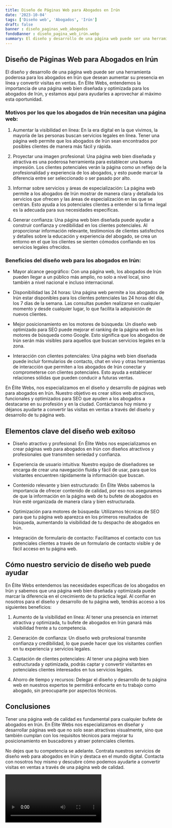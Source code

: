 ```yaml
---
title: Diseño de Páginas Web para Abogados en Irún
date: '2023-10-04'
tags: ['Diseño web', 'Abogados', 'Irún']
draft: false
banner : diseño_paginas_web_abogados
fondoBanner : diseño_pagina_web_irún.webp
summary: El diseño y desarrollo de una página web puede ser una herramienta poderosa para los abogados en Irún que desean aumentar su presencia en línea y convertir visitas en ventas. En Élite Webs, entendemos la importancia de una página web bien diseñada y optimizada para los abogados de Irún, y estamos aquí para ayudarles a aprovechar al máximo esta oportunidad.
---
```


## Diseño de Páginas Web para Abogados en Irún

El diseño y desarrollo de una página web puede ser una herramienta poderosa para los abogados en Irún que desean aumentar su presencia en línea y convertir visitas en ventas. En Élite Webs, entendemos la importancia de una página web bien diseñada y optimizada para los abogados de Irún, y estamos aquí para ayudarles a aprovechar al máximo esta oportunidad.

### Motivos por los que los abogados de Irún necesitan una página web:

1. Aumentar la visibilidad en línea: En la era digital en la que vivimos, la mayoría de las personas buscan servicios legales en línea. Tener una página web permite que los abogados de Irún sean encontrados por posibles clientes de manera más fácil y rápida.

2. Proyectar una imagen profesional: Una página web bien diseñada y atractiva es una poderosa herramienta para establecer una buena impresión. Los clientes potenciales verán la página como un reflejo de la profesionalidad y experiencia de los abogados, y esto puede marcar la diferencia entre ser seleccionado o ser pasado por alto.

3. Informar sobre servicios y áreas de especialización: La página web permite a los abogados de Irún mostrar de manera clara y detallada los servicios que ofrecen y las áreas de especialización en las que se centran. Esto ayuda a los potenciales clientes a entender si la firma legal es la adecuada para sus necesidades específicas.

4. Generar confianza: Una página web bien diseñada puede ayudar a construir confianza y credibilidad en los clientes potenciales. Al proporcionar información relevante, testimonios de clientes satisfechos y detalles sobre la educación y experiencia del abogado, se crea un entorno en el que los clientes se sienten cómodos confiando en los servicios legales ofrecidos.

### Beneficios del diseño web para los abogados en Irún:

- Mayor alcance geográfico: Con una página web, los abogados de Irún pueden llegar a un público más amplio, no solo a nivel local, sino también a nivel nacional e incluso internacional.

- Disponibilidad las 24 horas: Una página web permite a los abogados de Irún estar disponibles para los clientes potenciales las 24 horas del día, los 7 días de la semana. Las consultas pueden realizarse en cualquier momento y desde cualquier lugar, lo que facilita la adquisición de nuevos clientes.

- Mejor posicionamiento en los motores de búsqueda: Un diseño web optimizado para SEO puede mejorar el ranking de la página web en los motores de búsqueda como Google. Esto significa que los abogados de Irún serán más visibles para aquellos que buscan servicios legales en la zona.

- Interacción con clientes potenciales: Una página web bien diseñada puede incluir formularios de contacto, chat en vivo y otras herramientas de interacción que permiten a los abogados de Irún conectar y comprometerse con clientes potenciales. Esto ayuda a establecer relaciones sólidas que pueden conducir a futuras ventas.

En Élite Webs, nos especializamos en el diseño y desarrollo de páginas web para abogados en Irún. Nuestro objetivo es crear sitios web atractivos, funcionales y optimizados para SEO que ayuden a los abogados a destacarse en su profesión y en la ciudad. Contáctanos hoy mismo y déjanos ayudarte a convertir las visitas en ventas a través del diseño y desarrollo de tu página web.

<GifSeo />

<Cta />

## Elementos clave del diseño web exitoso

- Diseño atractivo y profesional: En Élite Webs nos especializamos en crear páginas web para abogados en Irún con diseños atractivos y profesionales que transmiten seriedad y confianza.

- Experiencia de usuario intuitiva: Nuestro equipo de diseñadores se encarga de crear una navegación fluida y fácil de usar, para que los visitantes encuentren rápidamente la información que buscan.

- Contenido relevante y bien estructurado: En Élite Webs sabemos la importancia de ofrecer contenido de calidad, por eso nos aseguramos de que la información en la página web de tu bufete de abogados en Irún esté organizada de manera clara y bien estructurada.

- Optimización para motores de búsqueda: Utilizamos técnicas de SEO para que tu página web aparezca en los primeros resultados de búsqueda, aumentando la visibilidad de tu despacho de abogados en Irún.

- Integración de formulario de contacto: Facilitamos el contacto con tus potenciales clientes a través de un formulario de contacto visible y de fácil acceso en tu página web.

## Cómo nuestro servicio de diseño web puede ayudar

En Élite Webs entendemos las necesidades específicas de los abogados en Irún y sabemos que una página web bien diseñada y optimizada puede marcar la diferencia en el crecimiento de tu práctica legal. Al confiar en nosotros para el diseño y desarrollo de tu página web, tendrás acceso a los siguientes beneficios:

1. Aumento de la visibilidad en línea: Al tener una presencia en internet atractiva y optimizada, tu bufete de abogados en Irún ganará más visibilidad frente a tu competencia.

2. Generación de confianza: Un diseño web profesional transmite confianza y credibilidad, lo que puede hacer que los visitantes confíen en tu experiencia y servicios legales.

3. Captación de clientes potenciales: Al tener una página web bien estructurada y optimizada, podrás captar y convertir visitantes en potenciales clientes interesados en tus servicios legales.

4. Ahorro de tiempo y recursos: Delegar el diseño y desarrollo de tu página web en nuestros expertos te permitirá enfocarte en tu trabajo como abogado, sin preocuparte por aspectos técnicos.

## Conclusiones

Tener una página web de calidad es fundamental para cualquier bufete de abogados en Irún. En Élite Webs nos especializamos en diseñar y desarrollar páginas web que no solo sean atractivas visualmente, sino que también cumplan con los requisitos técnicos para mejorar tu posicionamiento en buscadores y atraer potenciales clientes.

No dejes que tu competencia se adelante. Contrata nuestros servicios de diseño web para abogados en Irún y destaca en el mundo digital. Contacta con nosotros hoy mismo y descubre cómo podemos ayudarte a convertir visitas en ventas a través de una página web de calidad.

<Video />

<CtaBot job='Abogados' city='Irún'/>

<Gmaps query='Irún+españa+maps' />
